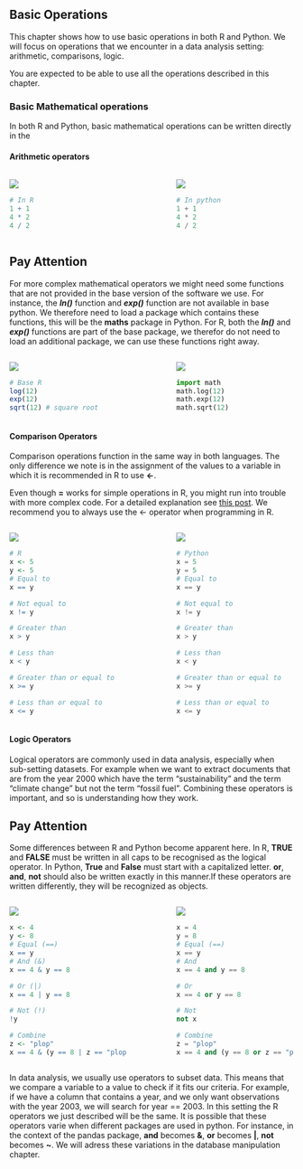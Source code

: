 ## Basic Operations

This chapter shows how to use basic operations in both R and Python. We will focus on operations that we encounter in a data analysis setting: arithmetic, comparisons, logic.

You are expected to be able to use all the operations described in this chapter.

### Basic Mathematical operations

In both R and Python, basic mathematical operations can be written directly in the

#### Arithmetic operators

::: columns
::: {.column width="45%"}
![](Rlogo.png)

```r
# In R
1 + 1
4 * 2
4 / 2
```
:::

::: {.column width="10%"}
<!-- empty column to create gap -->
:::

::: {.column width="45%"}
![](Pythonlogo.png)

```python
# In python
1 + 1
4 * 2
4 / 2
```
:::
:::

::: {.callout-note appearance="simple"}
## Pay Attention

For more complex mathematical operators we might need some functions that are not provided in the base version of the software we use. For instance, the ***ln()*** function and ***exp()*** function are not available in base python. We therefore need to load a package which contains these functions, this will be the **maths** package in Python. For R, both the ***ln()*** and ***exp()*** functions are part of the base package, we therefor do not need to load an additional package, we can use these functions right away.
:::

::: columns
::: {.column width="45%"}
![](Rlogo.png)

```r
# Base R
log(12)
exp(12)
sqrt(12) # square root
```
:::

::: {.column width="10%"}
<!-- empty column to create gap -->
:::

::: {.column width="45%"}
![](Pythonlogo.png)

```python
import math
math.log(12)
math.exp(12)
math.sqrt(12)
```
:::
:::

#### Comparison Operators

Comparison operations function in the same way in both languages. The only difference we note is in the assignment of the values to a variable in which it is recommended in R to use **\<-**.

::: callout-warning
Even though **=** works for simple operations in R, you might run into trouble with more complex code. For a detailed explanation see [this post](https://www.r-bloggers.com/2014/01/difference-between-assignment-operators-in-r/). We recommend you to always use the \<- operator when programming in R.
:::

::: columns
::: {.column width="45%"}
![](Rlogo.png)

```r
# R
x <- 5
y <- 5
# Equal to
x == y

# Not equal to
x != y

# Greater than
x > y

# Less than
x < y

# Greater than or equal to
x >= y

# Less than or equal to
x <= y

```
:::

::: {.column width="10%"}
<!-- empty column to create gap -->
:::

::: {.column width="45%"}
![](Pythonlogo.png)

```python
# Python
x = 5
y = 5
# Equal to
x == y

# Not equal to
x != y

# Greater than
x > y

# Less than
x < y

# Greater than or equal to
x >= y

# Less than or equal to
x <= y
```
:::
:::

#### Logic Operators

Logical operators are commonly used in data analysis, especially when sub-setting datasets. For example when we want to extract documents that are from the year 2000 which have the term "sustainability" and the term "climate change" but not the term "fossil fuel". Combining these operators is important, and so is understanding how they work.

::: {.callout-note appearance="simple"}
## Pay Attention

Some differences between R and Python become apparent here. In R, **TRUE** and **FALSE** must be written in all caps to be recognised as the logical operator. In Python, **True** and **False** must start with a capitalized letter. **or**, **and**, **not** should also be written exactly in this manner.If these operators are written differently, they will be recognized as objects.
:::

::: columns
::: {.column width="45%"}
![](Rlogo.png)

```r
x <- 4
y <- 8
# Equal (==)
x == y
# And (&)
x == 4 & y == 8

# Or (|)
x == 4 | y == 8

# Not (!)
!y

# Combine
z <- "plop"
x == 4 & (y == 8 | z == "plop")
```
:::

::: {.column width="10%"}
<!-- empty column to create gap -->
:::

::: {.column width="45%"}
![](Pythonlogo.png)

```python
x = 4
y = 8
# Equal (==)
x == y
# And 
x == 4 and y == 8

# Or
x == 4 or y == 8

# Not
not x

# Combine
z = "plop"
x == 4 and (y == 8 or z == "plop")
```
:::
:::

In data analysis, we usually use operators to subset data. This means that we compare a variable to a value to check if it fits our criteria. For example, if we have a column that contains a year, and we only want observations with the year 2003, we will search for year == 2003. In this setting the R operators we just described will be the same. It is possible that these operators varie when different packages are used in python. For instance, in the context of the pandas package, **and** becomes **&**, **or** becomes **\|**, **not** becomes **\~**. We will adress these variations in the database manipulation chapter.
